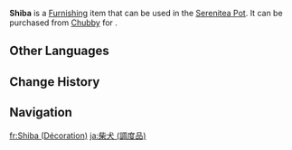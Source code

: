 {{About|the furnishing|the wildlife|Shiba}}
{{Furnishing Infobox
|id             = 369106
|title          = Shiba
|image          = Item Shiba (Furnishing).png
|category       = Animal
|category2      = Animal
|subcategory    = Outdoor Creature
|subcategory2   = Indoor Creature
|quality        = 3
|adeptal_energy = 100
|load           = 500
|reduced_load   = 500
|description    = Humanity's best friend!<br>Legend has it that the [[Inazuma]] Shogun<!-- ambiguous --> once greatly adored this canine breed, and they became one of the most well-loved pets in the seven nations. They are gentle, loyal, and intelligent.<br>From time to time, however, their voracious instincts will take over causing them to pace about the kitchen, waiting anxiously for someone to feed them.
|source1        = [[Chubby]]
}}
'''Shiba''' is a [[Furnishing]] item that can be used in the [[Serenitea Pot]]. It can be purchased from [[Chubby]] for {{Item|Realm Currency|x=100}}.

==Other Languages==
{{Other Languages
|Transclude=Shiba
}}

==Change History==
{{Change History|1.5}}

==Navigation==
{{Furnishing Navbox/Living|Animal}}

[[fr:Shiba (Décoration)]]
[[ja:柴犬 (調度品)]]